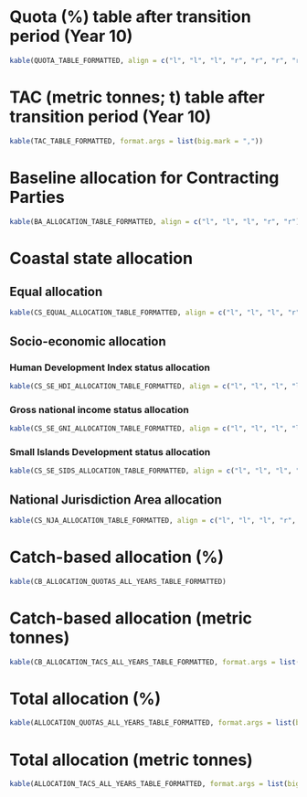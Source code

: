 # Quota (%) table after transition period (Year 10)

```r
kable(QUOTA_TABLE_FORMATTED, align = c("l", "l", "l", "r", "r", "r", "r"))
```

\newpage

# TAC (metric tonnes; t) table after transition period (Year 10)

```r
kable(TAC_TABLE_FORMATTED, format.args = list(big.mark = ","))
```

\newpage

# Baseline allocation for Contracting Parties

```r
kable(BA_ALLOCATION_TABLE_FORMATTED, align = c("l", "l", "l", "r", "r"), format.args = list(big.mark = ","))
```

\newpage

# Coastal state allocation

## Equal allocation

```r
kable(CS_EQUAL_ALLOCATION_TABLE_FORMATTED, align = c("l", "l", "l", "r", "r"), format.args = list(big.mark = ","))
```

\newpage

## Socio-economic allocation

### Human Development Index status allocation

```r
kable(CS_SE_HDI_ALLOCATION_TABLE_FORMATTED, align = c("l", "l", "l", "l", "r", "r"), format.args = list(big.mark = ","))
```

\newpage

### Gross national income status allocation

```r
kable(CS_SE_GNI_ALLOCATION_TABLE_FORMATTED, align = c("l", "l", "l", "l", "r", "r"), format.args = list(big.mark = ","))
```

\newpage

### Small Islands Development status allocation

```r
kable(CS_SE_SIDS_ALLOCATION_TABLE_FORMATTED, align = c("l", "l", "l", "r", "r"), format.args = list(big.mark = ","))
```

\newpage

## National Jurisdiction Area allocation

```r
kable(CS_NJA_ALLOCATION_TABLE_FORMATTED, align = c("l", "l", "l", "r", "r", "r"), format.args = list(big.mark = ","))
```

\newpage

<!---BLOCK_LANDSCAPE_START--->

# Catch-based allocation (%)

```r
kable(CB_ALLOCATION_QUOTAS_ALL_YEARS_TABLE_FORMATTED)
```

\newpage

# Catch-based allocation (metric tonnes)

```r
kable(CB_ALLOCATION_TACS_ALL_YEARS_TABLE_FORMATTED, format.args = list(big.mark = ","))
```

\newpage

# Total allocation (%)

```r
kable(ALLOCATION_QUOTAS_ALL_YEARS_TABLE_FORMATTED, format.args = list(big.mark = ","))
```
\newpage

# Total allocation (metric tonnes)

```r
kable(ALLOCATION_TACS_ALL_YEARS_TABLE_FORMATTED, format.args = list(big.mark = ","))
```
<!---BLOCK_LANDSCAPE_STOP--->

</div>